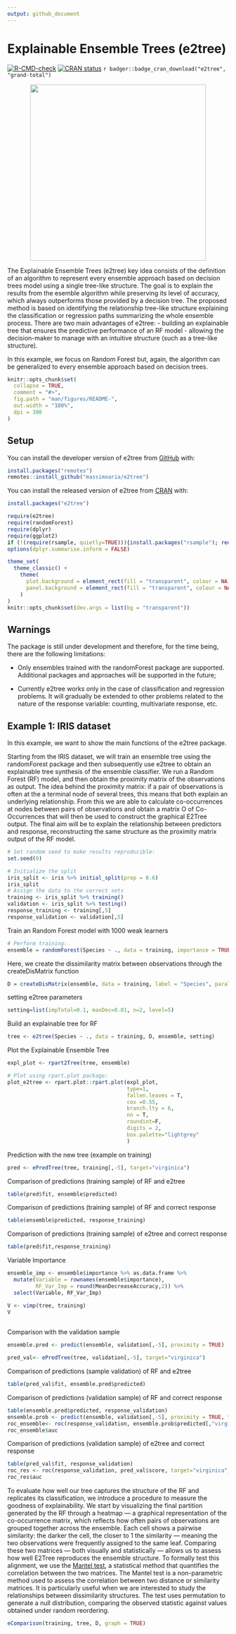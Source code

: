 ```yaml
---
output: github_document
---
```


<!-- README.md is generated from README.Rmd. Please edit that file -->

# Explainable Ensemble Trees (e2tree)

<!-- badges: start -->
[![R-CMD-check](https://github.com/massimoaria/e2tree/actions/workflows/R-CMD-check.yaml/badge.svg)](https://github.com/massimoaria/e2tree/actions/workflows/R-CMD-check.yaml)
[![CRAN status](https://www.r-pkg.org/badges/version/e2tree)](https://CRAN.R-project.org/package=e2tree) `r badger::badge_cran_download("e2tree", "grand-total")`

<!-- badges: end -->

<p align="center">
<img src="e2tree_logo.png" width="400"  />
</p>
<!--![](images/tall_logo.jpg){width="685"}-->


The Explainable Ensemble Trees (e2tree) key idea consists of the definition of an algorithm to represent every ensemble approach based on decision trees model using a single tree-like structure. The goal is to explain the results from the esemble algorithm while preserving its level of accuracy, which always outperforms those provided by a decision tree. The proposed method is based on identifying the relationship tree-like structure explaining the classification or regression paths summarizing the whole ensemble process. There are two main advantages of e2tree:
- building an explainable tree that ensures the predictive performance of an RF model - allowing the decision-maker to manage with an intuitive structure (such as a tree-like structure).

In this example, we focus on Random Forest but, again, the algorithm can be generalized to every ensemble approach based on decision trees.


```r
knitr::opts_chunk$set(
  collapse = TRUE,
  comment = "#>",
  fig.path = "man/figures/README-",
  out.width = "100%",
  dpi = 300
)
```

## Setup

You can install the developer version of e2tree from [GitHub](https://github.com) with:

```r
install.packages("remotes")
remotes::install_github("massimoaria/e2tree")
```

You can install the released version of e2tree from [CRAN](https://CRAN.R-project.org) with:

```r
install.packages("e2tree")
```

```r
require(e2tree)
require(randomForest)
require(dplyr)
require(ggplot2)
if (!(require(rsample, quietly=TRUE))){install.packages("rsample"); require(rsample, quietly=TRUE)} 
options(dplyr.summarise.inform = FALSE)
```

```r
theme_set(
  theme_classic() +
    theme(
      plot.background = element_rect(fill = "transparent", colour = NA),
      panel.background = element_rect(fill = "transparent", colour = NA)
    )
)
knitr::opts_chunk$set(dev.args = list(bg = "transparent"))
```

## Warnings

The package is still under development and therefore, for the time being, there are the following limitations:

- Only ensembles trained with the randomForest package are supported. Additional packages and approaches will be supported in the future;

- Currently e2tree works only in the case of classification and regression problems. It will gradually be extended to other problems related to the nature of the response variable: counting, multivariate response, etc.


## Example 1: IRIS dataset

In this example, we want to show the main functions of the e2tree package.

Starting from the IRIS dataset, we will train an ensemble tree using the randomForest package and then subsequently use e2tree to obtain an explainable tree synthesis of the ensemble classifier.
We run a Random Forest (RF) model, and then obtain the proximity matrix of the observations as output. The idea behind the proximity matrix: if a pair of observations is often at the a terminal node of several trees, this means that both explain an underlying relationship.
From this we are able to calculate co-occurrences at nodes between pairs of observations and obtain a matrix O of Co-Occurrences that will then be used to construct the graphical E2Tree output. 
The final aim will be to explain the relationship between predictors and response, reconstructing the same structure as the proximity matrix output of the RF model. 


```r
# Set random seed to make results reproducible:
set.seed(0)

# Initialize the split
iris_split <- iris %>% initial_split(prop = 0.6)
iris_split
# Assign the data to the correct sets
training <- iris_split %>% training()
validation <- iris_split %>% testing()
response_training <- training[,5]
response_validation <- validation[,5]

```


Train an Random Forest model with 1000 weak learners

```r
# Perform training:
ensemble = randomForest(Species ~ ., data = training, importance = TRUE, proximity = TRUE)
```

Here, we create the dissimilarity matrix between observations through the createDisMatrix function

```r
D = createDisMatrix(ensemble, data = training, label = "Species", parallel = list(active = FALSE, no_cores = NULL))
```

setting e2tree parameters

```r
setting=list(impTotal=0.1, maxDec=0.01, n=2, level=5)
```


Build an explainable tree for RF

```r
tree <- e2tree(Species ~ ., data = training, D, ensemble, setting)
```

Plot the Explainable Ensemble Tree
```r
expl_plot <- rpart2Tree(tree, ensemble)

# Plot using rpart.plot package:
plot_e2tree <- rpart.plot::rpart.plot(expl_plot,
                                      type=1,
                                      fallen.leaves = T,
                                      cex =0.55, 
                                      branch.lty = 6,
                                      nn = T, 
                                      roundint=F, 
                                      digits = 2,
                                      box.palette="lightgrey" 
                                      ) 

```


Prediction with the new tree (example on training)

```r
pred <- ePredTree(tree, training[,-5], target="virginica")
```

Comparison of predictions (training sample) of RF and e2tree

```r
table(pred$fit, ensemble$predicted)
```

Comparison of predictions (training sample) of RF and correct response

```r
table(ensemble$predicted, response_training)
```

Comparison of predictions (training sample) of e2tree and correct response

```r
table(pred$fit,response_training)
```

Variable Importance

```r
ensemble_imp <- ensemble$importance %>% as.data.frame %>% 
  mutate(Variable = rownames(ensemble$importance),
         RF_Var_Imp = round(MeanDecreaseAccuracy,2)) %>% 
  select(Variable, RF_Var_Imp)

V <- vimp(tree, training)
V
  
```


Comparison with the validation sample

```r
ensemble.pred <- predict(ensemble, validation[,-5], proximity = TRUE)

pred_val<- ePredTree(tree, validation[,-5], target="virginica")
```

Comparison of predictions (sample validation) of RF and e2tree

```r
table(pred_val$fit, ensemble.pred$predicted)
```

Comparison of predictions (validation sample) of RF and correct response

```r
table(ensemble.pred$predicted, response_validation)
ensemble.prob <- predict(ensemble, validation[,-5], proximity = TRUE, type="prob")
roc_ensemble<- roc(response_validation, ensemble.prob$predicted[,"virginica"], target="virginica")
roc_ensemble$auc
```

Comparison of predictions (validation sample) of e2tree and correct response

```r
table(pred_val$fit, response_validation)
roc_res <- roc(response_validation, pred_val$score, target="virginica")
roc_res$auc
```

To evaluate how well our tree captures the structure of the RF and replicates its classification, we introduce a procedure to measure the goodness of explainability.
We start by visualizing the final partition generated by the RF through a heatmap — a graphical representation of the co-occurrence matrix, which reflects how often pairs of observations are grouped together across the ensemble.
Each cell shows a pairwise similarity:
the darker the cell, the closer to 1 the similarity — meaning the two observations were frequently assigned to the same leaf.
Comparing these two matrices — both visually and statistically — allows us to assess how well E2Tree reproduces the ensemble structure.
To formally test this alignment, we use the [Mantel test](https://aacrjournals.org/cancerres/article/27/2_Part_1/209/476508/The-Detection-of-Disease-Clustering-and-a), a statistical method that quantifies the correlation between the two matrices. The Mantel test is a non-parametric method used to assess the correlation between two distance or similarity matrices. It is particularly useful when we are interested to study the relationships between dissimilarity structures. The test uses permutation to generate a null distribution, comparing the observed statistic against values obtained under random reordering.



```r
eComparison(training, tree, D, graph = TRUE)
```

